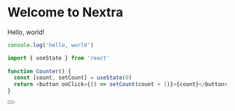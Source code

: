 

# Welcome to Nextra
 
Hello, world!
```js
console.log('hello, world')
```

```js {1,4-5}
import { useState } from 'react'
 
function Counter() {
  const [count, setCount] = useState(0)
  return <button onClick={() => setCount(count + 1)}>{count}</button>
}
```
<BlogTitle />
<Button />